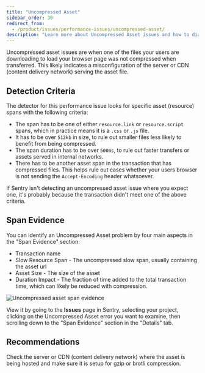 ```yaml
---
title: "Uncompressed Asset"
sidebar_order: 30
redirect_from:
  - /product/issues/performance-issues/uncompressed-asset/
description: "Learn more about Uncompressed Asset issues and how to diagnose and fix them."
---
```


<Include name="early-adopter-note.mdx" />

Uncompressed asset issues are when one of the files your users are downloading to load your browser page was not compressed when transferred. This likely indicates a misconfiguration of the server or CDN (content delivery network) serving the asset file.

## Detection Criteria

The detector for this performance issue looks for specific asset (resource) spans with the following criteria:

- The span has to be one of either `resource.link` or `resource.script` spans, which in practice means it is a `.css` or `.js` file.
- It has to be over `512kb` in size, to rule out smaller files less likely to benefit from being compressed.
- The span duration has to be over `500ms`, to rule out faster transfers or assets served in internal networks.
- There has to be another asset span in the transaction that has compressed files. This helps rule out cases whether your users browser is not sending the `Accept-Encoding` header whatsoever.

If Sentry isn't detecting an uncompressed asset issue where you expect one, it's probably because the transaction didn't meet one of the above criteria.

## Span Evidence

You can identify an Uncompressed Asset problem by four main aspects in the "Span Evidence" section:

- Transaction name
- Slow Resource Span - The uncompressed slow span, usually containing the asset url
- Asset Size - The size of the asset
- Duration Impact - The fraction of time added to the total transaction time, which can likely be reduced with compression.

![Uncompressed asset span evidence](span-evidence.png)

View it by going to the **Issues** page in Sentry, selecting your project, clicking on the Uncompressed Asset error you want to examine, then scrolling down to the "Span Evidence" section in the "Details" tab.

## Recommendations

Check the server or CDN (content delivery network) where the asset is being hosted and make sure it is setup for gzip or brotli compression.

